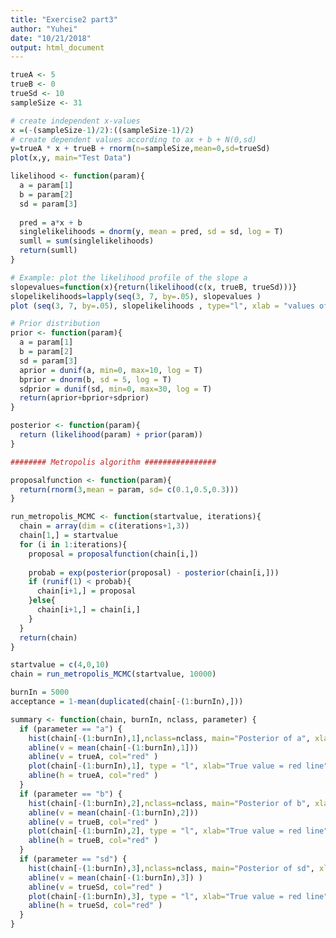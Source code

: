 ```yaml
---
title: "Exercise2 part3"
author: "Yuhei"
date: "10/21/2018"
output: html_document
---
```


```r
trueA <- 5
trueB <- 0
trueSd <- 10
sampleSize <- 31

# create independent x-values 
x =(-(sampleSize-1)/2):((sampleSize-1)/2)
# create dependent values according to ax + b + N(0,sd)
y=trueA * x + trueB + rnorm(n=sampleSize,mean=0,sd=trueSd)
plot(x,y, main="Test Data")

likelihood <- function(param){
  a = param[1]
  b = param[2]
  sd = param[3]
  
  pred = a*x + b
  singlelikelihoods = dnorm(y, mean = pred, sd = sd, log = T)
  sumll = sum(singlelikelihoods)
  return(sumll)   
}
```
```r

# Example: plot the likelihood profile of the slope a
slopevalues=function(x){return(likelihood(c(x, trueB, trueSd)))}
slopelikelihoods=lapply(seq(3, 7, by=.05), slopevalues )
plot (seq(3, 7, by=.05), slopelikelihoods , type="l", xlab = "values of slope parameter a", ylab = "Log likelihood")

# Prior distribution
prior <- function(param){
  a = param[1]
  b = param[2]
  sd = param[3]
  aprior = dunif(a, min=0, max=10, log = T)
  bprior = dnorm(b, sd = 5, log = T)
  sdprior = dunif(sd, min=0, max=30, log = T)
  return(aprior+bprior+sdprior)
}

posterior <- function(param){
  return (likelihood(param) + prior(param))
}
```


```r

######## Metropolis algorithm ################

proposalfunction <- function(param){
  return(rnorm(3,mean = param, sd= c(0.1,0.5,0.3)))
}

run_metropolis_MCMC <- function(startvalue, iterations){
  chain = array(dim = c(iterations+1,3))
  chain[1,] = startvalue
  for (i in 1:iterations){
    proposal = proposalfunction(chain[i,])
    
    probab = exp(posterior(proposal) - posterior(chain[i,]))
    if (runif(1) < probab){
      chain[i+1,] = proposal
    }else{
      chain[i+1,] = chain[i,]
    }
  }
  return(chain)
}

startvalue = c(4,0,10)
chain = run_metropolis_MCMC(startvalue, 10000)

burnIn = 5000
acceptance = 1-mean(duplicated(chain[-(1:burnIn),]))
```


```r
summary <- function(chain, burnIn, nclass, parameter) {
  if (parameter == "a") {
    hist(chain[-(1:burnIn),1],nclass=nclass, main="Posterior of a", xlab="True value = red line" )
    abline(v = mean(chain[-(1:burnIn),1]))
    abline(v = trueA, col="red" )
    plot(chain[-(1:burnIn),1], type = "l", xlab="True value = red line" , main = "Chain values of a", )
    abline(h = trueA, col="red" )
  } 
  if (parameter == "b") {
    hist(chain[-(1:burnIn),2],nclass=nclass, main="Posterior of b", xlab="True value = red line")
    abline(v = mean(chain[-(1:burnIn),2]))
    abline(v = trueB, col="red" )
    plot(chain[-(1:burnIn),2], type = "l", xlab="True value = red line" , main = "Chain values of b", )
    abline(h = trueB, col="red" )
  }
  if (parameter == "sd") {
    hist(chain[-(1:burnIn),3],nclass=nclass, main="Posterior of sd", xlab="True value = red line")
    abline(v = mean(chain[-(1:burnIn),3]) )
    abline(v = trueSd, col="red" )
    plot(chain[-(1:burnIn),3], type = "l", xlab="True value = red line" , main = "Chain values of sd", )
    abline(h = trueSd, col="red" )
  }
}
```







